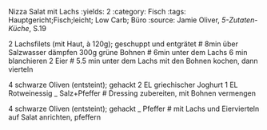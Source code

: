 Nizza Salat mit Lachs
:yields: 2
:category: Fisch
:tags: Hauptgericht;Fisch;leicht; Low Carb; Büro
:source: Jamie Oliver, _5-Zutaten-Küche_, S.19

2 Lachsfilets (mit Haut, à 120g); geschuppt und entgrätet
# 8min über Salzwasser dämpfen
300g grüne Bohnen
# 6min unter dem Lachs 6 min blanchieren
2 Eier
# 5.5 min unter dem Lachs mit den Bohnen kochen, dann vierteln

4 schwarze Oliven (entsteint); gehackt
2 EL griechischer Joghurt
1 EL Rotweinessig
_ Salz+Pfeffer
# Dressing zubereiten, mit Bohnen vermengen

4 schwarze Oliven (entsteint); gehackt
_ Pfeffer
# mit Lachs und Eiervierteln auf Salat anrichten, pfeffern

